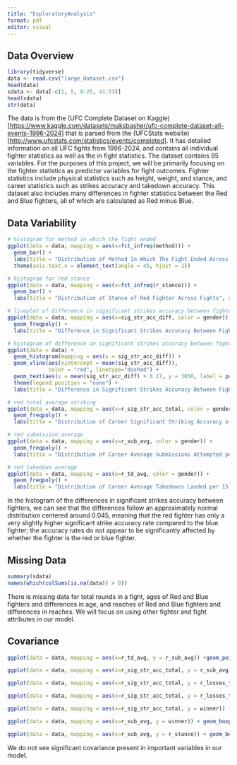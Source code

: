 ```yaml
---
title: "ExploratoryAnalysis"
format: pdf
editor: visual
---
```


## Data Overview

```r
library(tidyverse)
data <- read.csv("large_dataset.csv")
head(data)
sdata <- data[-c(1, 5, 8:25, 41:53)]
head(sdata)
str(data)
```

The data is from the (UFC Complete Dataset on Kaggle)\[<https://www.kaggle.com/datasets/maksbasher/ufc-complete-dataset-all-events-1996-2024>\] that is parsed from the (UFCStats website)\[<http://www.ufcstats.com/statistics/events/completed>\]. It has detailed information on all UFC fights from 1996-2024, and contains all individual fighter statistics as well as the in fight statistics. The dataset contains 95 variables. For the purposes of this project, we will be primarily focusing on the fighter statistics as predictor variables for fight outcomes. Fighter statistics include physical statistics such as height, weight, and stance, and career statistics such as strikes accuracy and takedown accuracy. This dataset also includes many differences in fighter statistics between the Red and Blue fighters, all of which are calculated as Red minus Blue.

## Data Variability

```r
# histogram for method in which the fight ended
ggplot(data = data, mapping = aes(x=fct_infreq(method))) + 
  geom_bar() +
  labs(title = "Distribution of Method In Which The Fight Ended Across Fights", x = "Method", y = "Number of Fights") +
  theme(axis.text.x = element_text(angle = 45, hjust = 1))

# histogram for red stance
ggplot(data = data, mapping = aes(x=fct_infreq(r_stance))) + 
  geom_bar() +
  labs(title = "Distribution of Stance of Red Fighter Across Fights", x = "Stance", y = "Number of Fights")

# lineplot of difference in significant strikes accuracy between fighters by gender
ggplot(data = data, mapping = aes(x=sig_str_acc_diff, color = gender)) + 
  geom_freqpoly() +
  labs(title = "Difference in Significant Strikes Accuracy Between Fighters By Gender", x = "Difference (Red - Blue)", y = "Number of Fights")

# histogram of difference in significant strikes accuracy between fighters
ggplot(data = data) +
  geom_histogram(mapping = aes(x = sig_str_acc_diff)) +
  geom_vline(aes(xintercept = mean(sig_str_acc_diff)), 
             color = "red", linetype="dashed") +
  geom_text(aes(x = mean(sig_str_acc_diff) + 0.17, y = 1050, label = paste("Mean: ", as.character(round(mean(sig_str_acc_diff), 3))), color="red")) + 
  theme(legend.position = "none") +
  labs(title = "Difference in Significant Strikes Accuracy Between Fighters", x = "Difference (Red - Blue)", y = "Number of Fights")

# red total average striking 
ggplot(data = data, mapping = aes(x=r_sig_str_acc_total, color = gender)) + 
  geom_freqpoly() +
  labs(title = "Distribution of Career Significant Striking Accuracy of Red Fighter Across Fights", x = "Accuracy", y = "Number of Fights")

# red submission average
ggplot(data = data, mapping = aes(x=r_sub_avg, color = gender)) + 
  geom_freqpoly() +
  labs(title = "Distribution of Career Average Submissions Attempted per 15 minutes by\nRed Fighter Across Fights", y = "Average Number of Attempted Submissions", y = "Number of Fights")

# red takedown average
ggplot(data = data, mapping = aes(x=r_td_avg, color = gender)) + 
  geom_freqpoly() +
  labs(title = "Distribution of Career Average Takedowns Landed per 15 minutes by\nRed Fighter Across Fights", x = "Average Number of Landed Takedowns", y = "Number of Fights")

```

In the histogram of the differences in significant strikes accuracy between fighters, we can see that the differences follow an approximately normal distribution centered around 0.045, meaning that the red fighter has only a very slightly higher significant strike accuracy rate compared to the blue fighter; the accuracy rates do not appear to be significantly affected by whether the fighter is the red or blue fighter.

## Missing Data

```r
summary(sdata)
names(which(colSums(is.na(data)) > 0))
```

There is missing data for total rounds in a fight, ages of Red and Blue fighters and differences in age, and reaches of Red and Blue fighters and differences in reaches. We will focus on using other fighter and fight attributes in our model.

## Covariance

```r
ggplot(data = data, mapping = aes(x=r_td_avg, y = r_sub_avg)) +geom_point()

ggplot(data = data, mapping = aes(x=r_sig_str_acc_total, y = r_sub_avg, colour = gender)) +geom_point()

ggplot(data = data, mapping = aes(x=r_sig_str_acc_total, y = r_losses_total, colour = gender)) +geom_point()

ggplot(data = data, mapping = aes(x=r_sig_str_acc_total, y = r_losses_total, colour = winner)) +geom_point()

ggplot(data = data, mapping = aes(x=r_sig_str_acc_total, y = winner)) + geom_boxplot()

ggplot(data = data, mapping = aes(x=r_sub_avg, y = winner)) + geom_boxplot()

ggplot(data = data, mapping = aes(x=r_sub_avg, y = r_stance)) + geom_boxplot()

```

We do not see significant covariance present in important variables in our model.
